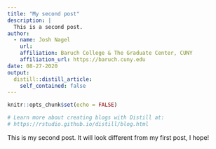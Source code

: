 ```yaml
---
title: "My second post"
description: |
  This is a second post.
author:
  - name: Josh Nagel 
    url: 
    affiliation: Baruch College & The Graduate Center, CUNY
    affiliation_url: https://baruch.cuny.edu
date: 08-27-2020
output:
  distill::distill_article:
    self_contained: false
---
```


```r
knitr::opts_chunk$set(echo = FALSE)

# Learn more about creating blogs with Distill at:
# https://rstudio.github.io/distill/blog.html

```

This is my second post. It will look different from my first post, I hope!

